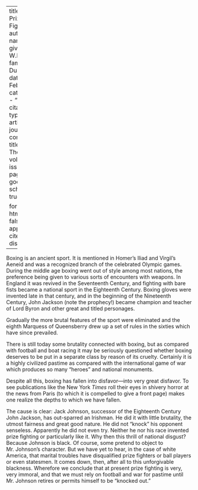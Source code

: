 
---
title: 'The Prize Fighter'
author:
  - name:
      given: W.E.B.
      family: Du Bois
date: Feb. 1914
categories: 
  - ""
citation: 
  type: article-journal
  container-title: The Crisis
  volume: 8
  issue: 4
  page: 181
google-scholar: true

format:
  html:
    toc: false
    appendix-cite-as: display
---



Boxing is an ancient sport. It is mentioned in Homer's Iliad and Virgil's
Aeneid and was a recognized branch of the celebrated Olympic games.
During the middle age boxing went out of style among most nations, the
preference being given to various sorts of encounters with weapons. In
England it was revived in the Seventeenth Century, and fighting with
bare fists became a national sport in the Eighteenth Century. Boxing
gloves were invented late in that century, and in the beginning of the
Nineteenth Century, John Jackson (note the prophecy!) became champion
and teacher of Lord Byron and other great and titled personages.

Gradually the more brutal features of the sport were eliminated and the
eighth Marquess of Queensberry drew up a set of rules in the sixties
which have since prevailed.

There is still today some brutality connected with boxing, but as
compared with football and boat racing it may be seriously questioned
whether boxing deserves to be put in a separate class by reason of its
cruelty. Certainly it is a highly civilized pastime as compared with the international game of war which produces so many "heroes" and national monuments.

Despite all this, boxing has fallen into disfavor---into very great
disfavor. To see publications like the New York *Times* roll their eyes
in shivery horror at the news from Paris (to which it is compelled to
give a front page) makes one realize the depths to which we have fallen.

The cause is clear: Jack Johnson, successor of the Eighteenth Century
John Jackson, has out-sparred an Irishman. He did it with little
brutality, the utmost fairness and great good nature. He did not "knock"
his opponent senseless. Apparently he did not even try. Neither he nor
his race invented prize fighting or particularly like it. Why then this
thrill of national disgust? Because Johnson is black. Of course, some
pretend to object to Mr. Johnson's character. But we have yet to hear,
in the case of white America, that marital troubles have disqualified
prize fighters or ball players or even statesmen. It comes down, then,
after all to this unforgivable blackness. Wherefore we conclude that at
present prize fighting is very, very immoral, and that we must rely on
football and war for pastime until Mr. Johnson retires or permits
himself to be "knocked out."

